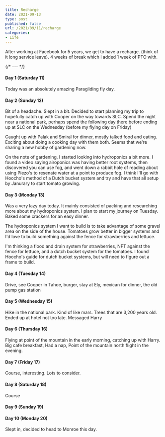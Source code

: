 ```yaml
---
title: Recharge
date: 2021-09-13
type: post
published: false
url: /2021/09/11/recharge
categories:
- Life
---
```


After working at Facebook for 5 years, we get to have a recharge. (think of it long service leave).  4 weeks of break which I added 1 week of PTO with.

{/* --- */}

#### Day 1 (Saturday 11)
Today was an absolutely amazing Paragliding fly day.

#### Day 2 (Sunday 12)
Bit of a headache.  Slept in a bit.  Decided to start planning my trip to hopefully catch up with Cooper on the way towards SLC.  Spend the night near a national park, perhaps spend the following day there before ending up at SLC on the Wednesday (before my flying day on Friday)

Caught up with Palak and Smiral for dinner, mostly talked food and eating.  Exciting about doing a cooking day with them both.  Seems that we're sharing a new hobby of gardening now.

On the note of gardening, I started looking into hydroponics a bit more.  I found a video saying airoponics was having better root systems, then discovered you can use fog, and went down a rabbit hole of reading about using Piezo's to resenate water at a point to produce fog.  I think I'll go with Hoocho's method of a Dutch bucket system and try and have that all setup by Janurary to start tomato growing.

#### Day 3 (Monday 13)
Was a very lazy day today.  It mainly consisted of packing and researching more about my hydroponics system.  I plan to start my journey on Tuesday.  Baked some crackers for an easy dinner.

The hydroponics system I want to build is to take advantage of some gravel area on the side of the house.  Tomatoes grow better in bigger systems and I'd love to build something against the fence for strawberries and lettuce.

I'm thinking a flood and drain system for strawberries, NFT against the fence for lettuce, and a dutch bucket system for the tomatoes.  I found Hoocho's guide for dutch bucket systems, but will need to figure out a frame to build.

#### Day 4 (Tuesday 14)
Drive, see Cooper in Tahoe, burger, stay at Ely, mexican for dinner, the old pump gas station

#### Day 5 (Wednesday 15)
Hike in the national park.  Kind of like mars.  Trees that are 3,200 years old.  Ended up at hotel not too late.  Messaged Harry

#### Day 6 (Thursday 16)
Flying at point of the mountain in the early morning, catching up with Harry.  Big cafe breakfast, Had a nap, Point of the mountain north flight in the evening.

#### Day 7 (Friday 17)
Course, interesting.  Lots to consider.

#### Day 8 (Saturday 18)
Course

#### Day 9 (Sunday 19)

#### Day 10 (Monday 20)
Slept in, decided to head to Monroe this day.
